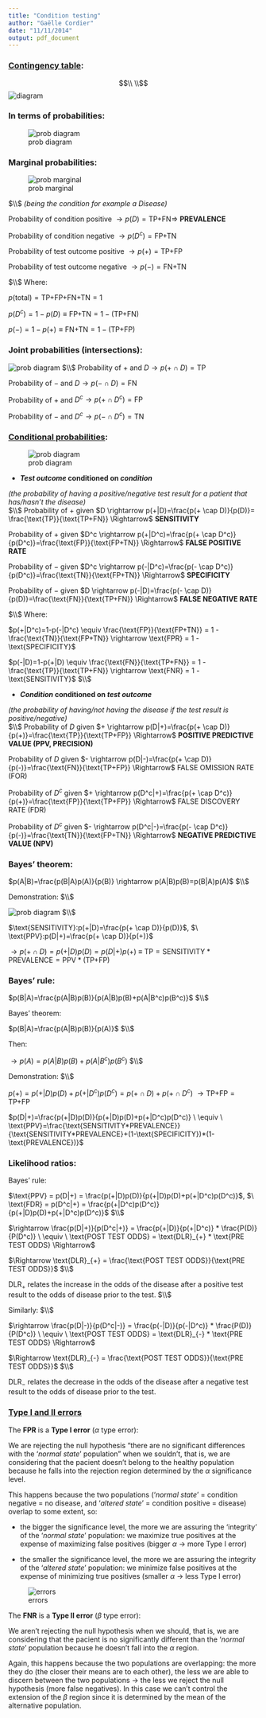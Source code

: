 ```yaml
---
title: "Condition testing"
author: "Gaëlle Cordier"
date: "11/11/2014"
output: pdf_document
---
```


### [Contingency table](http://en.wikipedia.org/wiki/Sensitivity_and_specificity):   
$$\\
\\$$
![diagram](pics/BigWikiContingency.png)

### In terms of probabilities:

![prob diagram](pics/img015.png)

\pagebreak

### Marginal probabilities:

![prob marginal](pics/marginal.png)

$\\$
*(being the condition for example a Disease)*

Probability of condition positive $\rightarrow p(D)= \text{TP+FN} \Rightarrow$ **PREVALENCE**

Probability of condition negative $\rightarrow p(D^c)= \text{FP+TN}$

Probability of test outcome positive $\rightarrow p(+)= \text{TP+FP}$

Probability of test outcome negative $\rightarrow p(-)= \text{FN+TN}$

$\\$
Where:

$p(\text{total})= \text{TP+FP+FN+TN} =1$

$p(D^c)=1-p(D) \equiv \text{FP+TN} =1- \text{(TP+FN)}$

$p(-)=1-p(+) \equiv \text{FN+TN} =1- \text{(TP+FP)}$

### Joint probabilities (intersections):

![prob diagram](pics/joint.png)
$\\$
Probability of $+$ and $D \rightarrow p(+ \cap D)= \text{TP}$

Probability of $-$ and $D \rightarrow p(- \cap D)= \text{FN}$

Probability of $+$ and $D^c \rightarrow p(+ \cap D^c)= \text{FP}$

Probability of $-$ and $D^c \rightarrow p(- \cap D^c)= \text{TN}$

###  [Conditional probabilities](https://www.scribd.com/doc/246563489/Conditional-Probability):

![prob diagram](pics/cond.png)

- ***Test outcome* conditioned on *condition***

*(the probability of having a positive/negative test result for a patient that has/hasn't the disease)*   
$\\$
Probability of $+$ given $D \rightarrow p(+|D)=\frac{p(+ \cap D)}{p(D)}= \frac{\text{TP}}{\text{TP+FN}} \Rightarrow$ **SENSITIVITY**

Probability of $+$ given $D^c \rightarrow p(+|D^c)=\frac{p(+ \cap D^c)}{p(D^c)}=\frac{\text{FP}}{\text{FP+TN}} \Rightarrow$ **FALSE POSITIVE RATE**

Probability of $-$ given $D^c \rightarrow p(-|D^c)=\frac{p(- \cap D^c)}{p(D^c)}=\frac{\text{TN}}{\text{FP+TN}} \Rightarrow$ **SPECIFICITY**

Probability of $-$ given $D \rightarrow p(-|D)=\frac{p(- \cap D)}{p(D)}=\frac{\text{FN}}{\text{TP+FN}} \Rightarrow$ **FALSE NEGATIVE RATE**

$\\$
Where:

$p(+|D^c)=1-p(-|D^c) \equiv \frac{\text{FP}}{\text{FP+TN}} = 1 - \frac{\text{TN}}{\text{FP+TN}} \rightarrow \text{FPR} = 1 - \text{SPECIFICITY}$

$p(-|D)=1-p(+|D) \equiv \frac{\text{FN}}{\text{TP+FN}} = 1 - \frac{\text{TP}}{\text{TP+FN}} \rightarrow \text{FNR} = 1 - \text{SENSITIVITY}$
$\\$

- ***Condition* conditioned on *test outcome***   


*(the probability of having/not having the disease if the test result is positive/negative)*   
$\\$
Probability of $D$ given $+ \rightarrow p(D|+)=\frac{p(+ \cap D)}{p(+)}=\frac{\text{TP}}{\text{TP+FP}} \Rightarrow$ **POSITIVE PREDICTIVE VALUE (PPV, PRECISION)**

Probability of $D$ given $- \rightarrow p(D|-)=\frac{p(+ \cap D)}{p(-)}=\frac{\text{FN}}{\text{TP+FP}} \Rightarrow$ FALSE OMISSION RATE (FOR)

Probability of $D^c$ given $+ \rightarrow p(D^c|+)=\frac{p(+ \cap D^c)}{p(+)}=\frac{\text{FP}}{\text{TP+FP}} \Rightarrow$ FALSE DISCOVERY RATE (FDR)

Probability of $D^c$ given $- \rightarrow p(D^c|-)=\frac{p(- \cap D^c)}{p(-)}=\frac{\text{TN}}{\text{FP+TN}} \Rightarrow$ **NEGATIVE PREDICTIVE VALUE (NPV)**

\pagebreak

### Bayes' theorem:

$p(A|B)=\frac{p(B|A)p(A)}{p(B)} \rightarrow p(A|B)p(B)=p(B|A)p(A)$
$\\$

Demonstration:
$\\$

![prob diagram](pics/bayes.png)
$\\$

$\text{SENSITIVITY}:p(+|D)=\frac{p(+ \cap D)}{p(D)}$, $\ \text{PPV}:p(D|+)=\frac{p(+ \cap D)}{p(+)}$

$\rightarrow p(+ \cap D)=p(+|D)p(D)=p(D|+)p(+) \ \equiv \ \text{TP}=\text{SENSITIVITY}*\text{PREVALENCE}=\text{PPV}*\text{(TP+FP)}$

### Bayes' rule:

$p(B|A)=\frac{p(A|B)p(B)}{p(A|B)p(B)+p(A|B^c)p(B^c)}$
$\\$

Bayes' theorem: 

$p(B|A)=\frac{p(A|B)p(B)}{p(A)}$
$\\$

Then:

$\rightarrow p(A)=p(A|B)p(B)+p(A|B^c)p(B^c)$
$\\$

Demonstration:
$\\$

$p(+)=p(+|D)p(D)+p(+|D^c)p(D^c)=p(+ \cap D)+p(+ \cap D^c)$ $\rightarrow \text{TP+FP}=\text{TP+FP}$

$p(D|+)=\frac{p(+|D)p(D)}{p(+|D)p(D)+p(+|D^c)p(D^c)} \ \equiv \ \text{PPV}=\frac{\text{SENSITIVITY*PREVALENCE}}{\text{SENSITIVITY*PREVALENCE}+(1-\text{SPECIFICITY})*(1-\text{PREVALENCE})}$

\pagebreak

### Likelihood ratios:

Bayes' rule:

$\text{PPV} = p(D|+) = \frac{p(+|D)p(D)}{p(+|D)p(D)+p(+|D^c)p(D^c)}$, $\ \text{FDR} = p(D^c|+) = \frac{p(+|D^c)p(D^c)}{p(+|D)p(D)+p(+|D^c)p(D^c)}$
$\\$

$\rightarrow \frac{p(D|+)}{p(D^c|+)} = \frac{p(+|D)}{p(+|D^c)} * \frac{P(D)}{P(D^c)} \ \equiv \ \text{POST TEST ODDS} = \text{DLR}_{+} * \text{PRE TEST ODDS} \Rightarrow$

$\Rightarrow \text{DLR}_{+} = \frac{\text{POST TEST ODDS}}{\text{PRE TEST ODDS}}$
$\\$

$\text{DLR}_{+}$ relates the increase in the odds of the disease after a positive test result to the odds of disease prior to the test.
$\\$

Similarly:
$\\$

$\rightarrow \frac{p(D|-)}{p(D^c|-)} = \frac{p(-|D)}{p(-|D^c)} * \frac{P(D)}{P(D^c)} \ \equiv \ \text{POST TEST ODDS} = \text{DLR}_{-} * \text{PRE TEST ODDS} \Rightarrow$ 

$\Rightarrow \text{DLR}_{-} = \frac{\text{POST TEST ODDS}}{\text{PRE TEST ODDS}}$
$\\$

$\text{DLR}_{-}$ relates the decrease in the odds of the disease after a negative test result to the odds of disease prior to the test.

\pagebreak

### [Type I and II errors](http://es.wikipedia.org/wiki/Errores_de_tipo_I_y_de_tipo_II)

The **FPR** is a **Type I error** ($\alpha$ type error): 

\begin{center}
$p(+|D^c) \equiv p \text{(rejecting H0 | H0 is true)}$
\end{center}

We are rejecting the null hypothesis "there are no significant differences with the '*normal state*' population" when we souldn't, that is, we are considering that the pacient doesn't belong to the healthy population because he falls into the rejection region determined by the $\alpha$ significance level.

This happens because the two populations ('*normal state*' = condition negative = no disease, and '*altered state*' = condition positive = disease) overlap to some extent, so:

- the bigger the significance level, the more we are assuring the 'integrity' of the '*normal state*' population: we maximize true positives at the expense of maximizing false positives (bigger $\alpha$ $\rightarrow$ more Type I error)

- the smaller the significance level, the more we are assuring the integrity of the '*altered state*' population: we minimize false positives at the expense of minimizing true positives (smaller $\alpha$ $\rightarrow$ less Type I error)

![errors](pics/304px-beta-Fehler.png)

The **FNR** is a **Type II error** ($\beta$ type error): 

\begin{center}
$p(-|D) \equiv p \text{(not rejecting H0 | H0 is not true)}$
\end{center}

We aren't rejecting the null hypothesis when we should, that is, we are considering that the pacient is no significantly different than the '*normal state*' population because he doesn't fall into the $\alpha$ region.

Again, this happens because the two populations are overlapping: the more they do (the closer their means are to each other), the less we are able to discern between the two populations $\rightarrow$ the less we reject the null hypothesis (more false negatives). In this case we can't control the extension of the $\beta$ region since it is determined by the mean of the alternative population.
